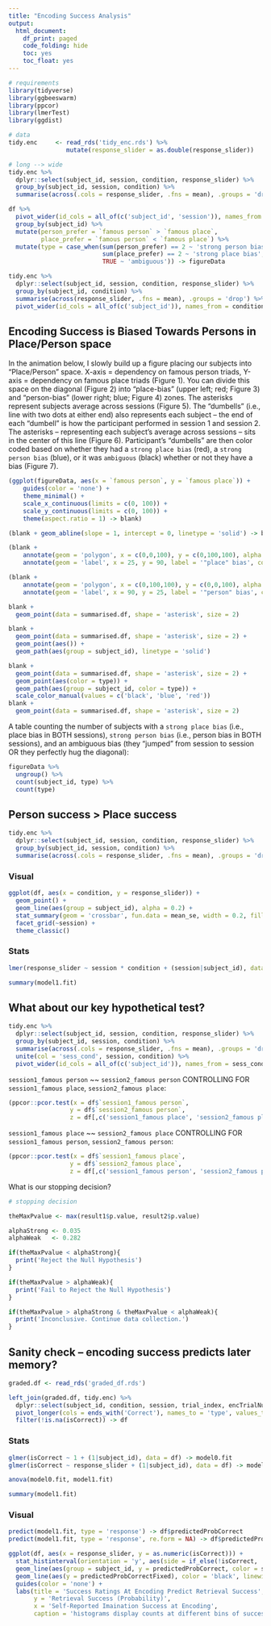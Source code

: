 ```yaml
---
title: "Encoding Success Analysis"
output:
  html_document:
    df_print: paged
    code_folding: hide
    toc: yes
    toc_float: yes
---
```


```r
# requirements
library(tidyverse)
library(ggbeeswarm)
library(ppcor)
library(lmerTest)
library(ggdist)

# data
tidy.enc     <- read_rds('tidy_enc.rds') %>%
                mutate(response_slider = as.double(response_slider))
```

```r
# long --> wide
tidy.enc %>%
  dplyr::select(subject_id, session, condition, response_slider) %>%
  group_by(subject_id, session, condition) %>%
  summarise(across(.cols = response_slider, .fns = mean), .groups = 'drop') -> df

df %>%
  pivot_wider(id_cols = all_of(c('subject_id', 'session')), names_from = condition, values_from = response_slider) %>%
  group_by(subject_id) %>%
  mutate(person_prefer = `famous person` > `famous place`,
         place_prefer = `famous person` < `famous place`) %>%
  mutate(type = case_when(sum(person_prefer) == 2 ~ 'strong person bias',
                          sum(place_prefer) == 2 ~ 'strong place bias',
                          TRUE ~ 'ambiguous')) -> figureData

tidy.enc %>%
  dplyr::select(subject_id, session, condition, response_slider) %>%
  group_by(subject_id, condition) %>%
  summarise(across(response_slider, .fns = mean), .groups = 'drop') %>%
  pivot_wider(id_cols = all_of(c('subject_id')), names_from = condition, values_from = response_slider) -> summarised.df
```

## Encoding Success is Biased Towards Persons in Place/Person space

In the animation below, I slowly build up a figure placing our subjects into "Place/Person" space. X-axis = dependency on famous person triads, Y-axis = dependency on famous place triads (Figure 1). You can divide this space on the diagonal (Figure 2) into "place-bias" (upper left; red; Figure 3) and "person-bias" (lower right; blue; Figure 4) zones. The asterisks represent subjects average across sessions (Figure 5). The "dumbells" (i.e., line with two dots at either end) also represents each subject -- the end of each "dumbell" is how the participant performed in session 1 and session 2. The asterisks -- representing each subject's average across sessions -- sits in the center of this line (Figure 6). Participant's "dumbells" are then color coded based on whether they had a `strong place bias` (red), a `strong person bias` (blue), or it was `ambiguous` (black) whether or not they have a bias (Figure 7).


```r
(ggplot(figureData, aes(x = `famous person`, y = `famous place`)) +
    guides(color = 'none') +
    theme_minimal() +
    scale_x_continuous(limits = c(0, 100)) +
    scale_y_continuous(limits = c(0, 100)) +
    theme(aspect.ratio = 1) -> blank)

(blank + geom_abline(slope = 1, intercept = 0, linetype = 'solid') -> blank)

(blank + 
    annotate(geom = 'polygon', x = c(0,0,100), y = c(0,100,100), alpha = 0.3, fill = scales::muted('red')) +
    annotate(geom = 'label', x = 25, y = 90, label = '"place" bias', color = scales::muted('red')) -> blank)

(blank +
    annotate(geom = 'polygon', x = c(0,100,100), y = c(0,0,100), alpha = 0.3, fill = scales::muted('blue')) +
    annotate(geom = 'label', x = 90, y = 25, label = '"person" bias', color = scales::muted('blue')) -> blank)

blank + 
  geom_point(data = summarised.df, shape = 'asterisk', size = 2)

blank +
  geom_point(data = summarised.df, shape = 'asterisk', size = 2) +
  geom_point(aes()) + 
  geom_path(aes(group = subject_id), linetype = 'solid')

blank + 
  geom_point(data = summarised.df, shape = 'asterisk', size = 2) +
  geom_point(aes(color = type)) + 
  geom_path(aes(group = subject_id, color = type)) + 
  scale_color_manual(values = c('black', 'blue', 'red'))
blank + 
  geom_point(data = summarised.df, shape = 'asterisk', size = 2)
```

A table counting the number of subjects with a `strong place bias` (i.e., place bias in BOTH sessions), `strong person bias` (i.e., person bias in BOTH sessions), and an ambiguous bias (they "jumped" from session to session OR they perfectly hug the diagonal):  

```r
figureData %>%
  ungroup() %>%
  count(subject_id, type) %>%
  count(type)
```

## Person success > Place success

```r
tidy.enc %>%
  dplyr::select(subject_id, session, condition, response_slider) %>%
  group_by(subject_id, session, condition) %>%
  summarise(across(.cols = response_slider, .fns = mean), .groups = 'drop') -> df
```

### Visual

```r
ggplot(df, aes(x = condition, y = response_slider)) +
  geom_point() +
  geom_line(aes(group = subject_id), alpha = 0.2) +
  stat_summary(geom = 'crossbar', fun.data = mean_se, width = 0.2, fill = 'gray') +
  facet_grid(~session) +
  theme_classic()
```

### Stats

```r
lmer(response_slider ~ session * condition + (session|subject_id), data = tidy.enc) -> model1.fit

summary(model1.fit)
```

## What about our key hypothetical test?

```r
tidy.enc %>%
  dplyr::select(subject_id, session, condition, response_slider) %>%
  group_by(subject_id, session, condition) %>%
  summarise(across(.cols = response_slider, .fns = mean), .groups = 'drop') %>%
  unite(col = 'sess_cond', session, condition) %>%
  pivot_wider(id_cols = all_of(c('subject_id')), names_from = sess_cond, values_from = response_slider) -> df
```

`session1_famous person` ~~ `session2_famous person` CONTROLLING FOR `session1_famous place`, `session2_famous place`: 

```r
(ppcor::pcor.test(x = df$`session1_famous person`, 
                 y = df$`session2_famous person`, 
                 z = df[,c('session1_famous place', 'session2_famous place')]) -> result1)
```

`session1_famous place` ~~ `session2_famous place` CONTROLLING FOR `session1_famous person`, `session2_famous person`: 

```r
(ppcor::pcor.test(x = df$`session1_famous place`, 
                 y = df$`session2_famous place`, 
                 z = df[,c('session1_famous person', 'session2_famous person')]) -> result2)
```

What is our stopping decision?

```r
# stopping decision

theMaxPvalue <- max(result1$p.value, result2$p.value)

alphaStrong <- 0.035
alphaWeak   <- 0.282

if(theMaxPvalue < alphaStrong){
  print('Reject the Null Hypothesis')
}

if(theMaxPvalue > alphaWeak){
  print('Fail to Reject the Null Hypothesis')
}

if(theMaxPvalue > alphaStrong & theMaxPvalue < alphaWeak){
  print('Inconclusive. Continue data collection.')
}
```

## Sanity check -- encoding success predicts later memory?

```r
graded.df <- read_rds('graded_df.rds')

left_join(graded.df, tidy.enc) %>%
  dplyr::select(subject_id, condition, session, trial_index, encTrialNum, ends_with('Correct'), response_slider) %>%
  pivot_longer(cols = ends_with('Correct'), names_to = 'type', values_to = 'isCorrect') %>%
  filter(!is.na(isCorrect)) -> df
```

### Stats

```r
glmer(isCorrect ~ 1 + (1|subject_id), data = df) -> model0.fit
glmer(isCorrect ~ response_slider + (1|subject_id), data = df) -> model1.fit

anova(model0.fit, model1.fit)
```

```r
summary(model1.fit)
```


### Visual

```r
predict(model1.fit, type = 'response') -> df$predictedProbCorrect
predict(model1.fit, type = 'response', re.form = NA) -> df$predictedProbCorrectFixed

ggplot(df, aes(x = response_slider, y = as.numeric(isCorrect))) +
  stat_histinterval(orientation = 'y', aes(side = if_else(!isCorrect, 'bottom', 'top'), justification = if_else(!isCorrect, 1.1, -0.1) )) +
  geom_line(aes(group = subject_id, y = predictedProbCorrect, color = subject_id), alpha = 0.2) +  
  geom_line(aes(y = predictedProbCorrectFixed), color = 'black', linewidth = 2) +
  guides(color = 'none') +
  labs(title = 'Success Ratings At Encoding Predict Retrieval Success',
       y = 'Retrieval Success (Probability)',
       x = 'Self-Reported Imaination Success at Encoding',
       caption = 'histograms display counts at different bins of success')
```